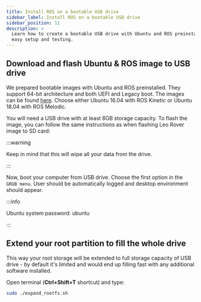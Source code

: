 ```yaml
---
title: Install ROS on a bootable USB drive
sidebar_label: Install ROS on a bootable USB drive
sidebar_position: 11
description: >
  Learn how to create a bootable USB drive with Ubuntu and ROS preinstalled for
  easy setup and testing.
---
```


## Download and flash Ubuntu & ROS image to USB drive

We prepared bootable images with Ubuntu and ROS preinstalled. They support
64-bit architecture and both UEFI and Legacy boot. The images can be found
[here](http://files.fictionlab.pl/ubuntu_ros_images/). Choose either Ubuntu
16.04 with ROS Kinetic or Ubuntu 18.04 with ROS Melodic.

You will need a USB drive with at least 8GB storage capacity. To flash the
image, you can follow the same instructions as when flashing Leo Rover image to
SD card:

<LinkButton docId="leo-rover/guides/software-update" />

:::warning

Keep in mind that this will wipe all your data from the drive.

:::

Now, boot your computer from USB drive. Choose the first option in the
`GRUB menu`. User should be automatically logged and desktop environment should
appear.

:::info

Ubuntu system password: ubuntu

:::

## Extend your root partition to fill the whole drive

This way your root storage will be extended to full storage capacity of USB
drive - by default it's limited and would end up filling fast with any
additional software installed.

Open terminal (**Ctrl+Shift+T** shortcut) and type:

```bash
sudo ./expand_rootfs.sh
```
